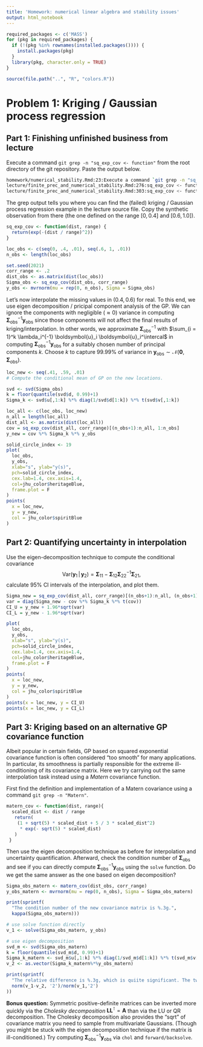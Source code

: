 ```yaml
---
title: 'Homework: numerical linear algebra and stability issues'
output: html_notebook
---
```


```r
required_packages <- c('MASS')
for (pkg in required_packages) {
  if (!(pkg %in% rownames(installed.packages()))) {
    install.packages(pkg)
  }
  library(pkg, character.only = TRUE)
}

source(file.path("..", "R", "colors.R"))
```


# Problem 1: Kriging / Gaussian process regression

## Part 1: Finishing unfinished business from lecture

Execute a command `git grep -n "sq_exp_cov <- function"` from the root directory of the git repository.
Paste the output below.

```zsh
homework/numerical_stability.Rmd:23:Execute a command `git grep -n "sq_exp_cov <- function"` from the root directory of the git repository.
lecture/finite_prec_and_numerical_stability.Rmd:276:sq_exp_cov <- function(dist, range) {
lecture/finite_prec_and_numerical_stability.Rmd:303:sq_exp_cov <- function(dist, range) {
```

The grep output tells you where you can find the (failed) kriging / Gaussian process regression example in the lecture source file.
Copy the synthetic observation from there (the one defined on the range $[0, 0.4]$ and $[0.6, 1.0]$).

```r
sq_exp_cov <- function(dist, range) {
  return(exp(-(dist / range)^2))
}

loc_obs <- c(seq(0, .4, .01), seq(.6, 1, .01))
n_obs <- length(loc_obs)

set.seed(2021)
corr_range <- .2
dist_obs <- as.matrix(dist(loc_obs))
Sigma_obs <- sq_exp_cov(dist_obs, corr_range)
y_obs <- mvrnorm(mu = rep(0, n_obs), Sigma = Sigma_obs)
```

Let's now interpolate the missing values in $(0.4, 0.6)$ for real.
To this end, we use eigen decomposition / pricipal component analysis of the GP.
We can ignore the components with negligible ($\approx 0$) variance in computing $\boldsymbol{\Sigma}_{\textrm{obs}}^{-1} \boldsymbol{y}_{\textrm{obs}}$ since those components will not affect the final results of kriging/interpolation.
In other words, we approximate $\boldsymbol{\Sigma}_{\textrm{obs}}^{-1}$ with $\sum_{i = 1}^k \lambda_i^{-1} \boldsymbol{u}_i \boldsymbol{u}_i^\intercal$ in computing $\boldsymbol{\Sigma}_{\textrm{obs}}^{-1} \boldsymbol{y}_{\textrm{obs}}$ for a suitably chosen number of principal components $k$.
Choose $k$ to capture $99.99$\% of variance in $\boldsymbol{y}_{\textrm{obs}} \sim \mathcal{N}(\boldsymbol{0}, \boldsymbol{\Sigma}_{\textrm{obs}})$.

```r
loc_new <- seq(.41, .59, .01)
# Compute the conditional mean of GP on the new locations.
```

```r
svd <- svd(Sigma_obs)
k = floor(quantile(svd$d, 0.99)+1)
Sigma_k <- svd$u[,1:k] %*% diag(1/svd$d[1:k]) %*% t(svd$v[,1:k])

loc_all <- c(loc_obs, loc_new)
n_all = length(loc_all)
dist_all <- as.matrix(dist(loc_all))
cov = sq_exp_cov(dist_all, corr_range)[(n_obs+1):n_all, 1:n_obs]
y_new = cov %*% Sigma_k %*% y_obs

solid_circle_index <- 19
plot(
  loc_obs,
  y_obs,
  xlab="s", ylab="y(s)", 
  pch=solid_circle_index,
  cex.lab=1.4, cex.axis=1.4, 
  col=jhu_color$heritageBlue, 
  frame.plot = F
)
points(
  x = loc_new,
  y = y_new,
  col = jhu_color$spiritBlue
)
```

## Part 2: Quantifying uncertainty in interpolation
Use the eigen-decomposition technique to compute the conditional covariance 
$$\textrm{Var}(\boldsymbol{y}_1 \, | \, \boldsymbol{y}_2)
  = \boldsymbol{\Sigma}_{11} - \boldsymbol{\Sigma}_{12} \boldsymbol{\Sigma}_{22}^{-1} \boldsymbol{\Sigma}_{21},$$
calculate 95% CI intervals of the interpolation, and plot them.
```r
Sigma_new = sq_exp_cov(dist_all, corr_range)[(n_obs+1):n_all, (n_obs+1):n_all]
var = diag(Sigma_new - cov %*% Sigma_k %*% t(cov))
CI_U = y_new + 1.96*sqrt(var)
CI_L = y_new - 1.96*sqrt(var)

plot(
  loc_obs,
  y_obs,
  xlab="s", ylab="y(s)", 
  pch=solid_circle_index,
  cex.lab=1.4, cex.axis=1.4, 
  col=jhu_color$heritageBlue, 
  frame.plot = F
)
points(
  x = loc_new,
  y = y_new,
  col = jhu_color$spiritBlue
)
points(x = loc_new, y = CI_U)
points(x = loc_new, y = CI_L)
```

## Part 3: Kriging based on an alternative GP covariance function

Albeit popular in certain fields, GP based on squared exponential covariance function is often considered "too smooth" for many applications.
In particular, its smoothness is partially responsible for the extreme ill-conditioning of its covariance matrix. 
Here we try carrying out the same interpolation task instead using a _Matern_ covariance function. 

First find the definition and implementation of a Matern covariance using a command `git grep -n "Matern"`.

```r
matern_cov <- function(dist, range){ 
  scaled_dist <- dist / range 
   return( 
    (1 + sqrt(5) * scaled_dist + 5 / 3 * scaled_dist^2)  
     * exp(- sqrt(5) * scaled_dist) 
   ) 
 } 
```

Then use the eigen decomposition technique as before for interpolation and uncertainty quantification.
Afterward, check the condition number of $\boldsymbol{\Sigma}_{\textrm{obs}}$ and see if you can directly compute $\boldsymbol{\Sigma}_{\textrm{obs}}^{-1} \boldsymbol{y}_{\textrm{obs}}$ using the `solve` function.
Do we get the same answer as the one based on eigen decomposition?

```r
Sigma_obs_matern <- matern_cov(dist_obs, corr_range)
y_obs_matern <- mvrnorm(mu = rep(0, n_obs), Sigma = Sigma_obs_matern)

print(sprintf(
  "The condition number of the new covariance matrix is %.3g.", 
  kappa(Sigma_obs_matern)))

# use solve function directly
v_1 <- solve(Sigma_obs_matern, y_obs)

# use eigen decomposition
svd_m <- svd(Sigma_obs_matern)
k = floor(quantile(svd_m$d, 0.99)+1)
Sigma_k_matern <- svd_m$u[,1:k] %*% diag(1/svd_m$d[1:k]) %*% t(svd_m$v[,1:k])
v_2 <- as.vector(Sigma_k_matern%*%y_obs_matern)

print(sprintf(
  "The relative difference is %.3g, which is quiite significant. The two methods give very different answers.",
  norm(v_1-v_2, '2')/norm(v_1,'2')
))

```

**Bonus question:** Symmetric positive-definite matrices can be inverted more quickly via the _Cholesky decomposition_ $\boldsymbol{L} \boldsymbol{L}^\intercal = \boldsymbol{A}$ than via the LU or QR decomposition. 
<!-- The LU decomposition takes $O(2 n^3 / 3)$, QR $O(4 n^3 / 3)$, and Cholesky $O(n^3 / 3)$ operations. -->
The Cholesky decomposition also provides the "sqrt" of covariance matrix you need to sample from multivariate Gaussians.
(Though you might be stuck with the eigen decomposition technique if the matrix is ill-conditioned.)
Try computing $\boldsymbol{\Sigma}_{\textrm{obs}}^{-1} \boldsymbol{y}_{\textrm{obs}}$ via `chol` and `forward/backsolve`.